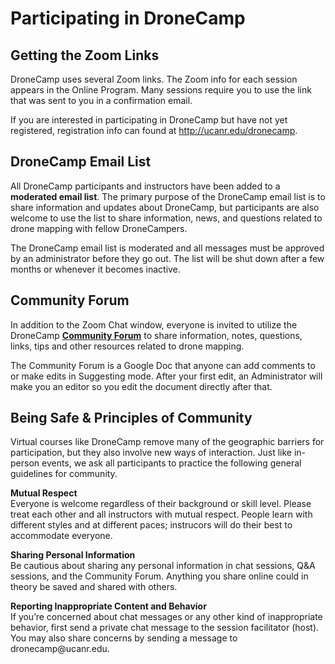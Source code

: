 # Participating in DroneCamp

## Getting the Zoom Links

DroneCamp uses several Zoom links. The Zoom info for each session appears in the Online Program. Many sessions require you to use the link that was sent to you in a confirmation email.

If you are interested in participating in DroneCamp but have not yet registered, registration info can found at [http://ucanr.edu/dronecamp](http://ucanr.edu/dronecamp){target="_blank" rel="noopener"}. 


## DroneCamp Email List

All DroneCamp participants and instructors have been added to a **moderated email list**. The primary purpose of the DroneCamp email list is to share information and updates about DroneCamp, but participants are also welcome to use the list to share information, news, and questions related to drone mapping with fellow DroneCampers. 

The DroneCamp email list is moderated and all messages must be approved by an administrator before they go out. The list will be shut down after a few months or whenever it becomes inactive.

## Community Forum 

In addition to the Zoom Chat window, everyone is invited to utilize the DroneCamp [**Community Forum**](https://drive.google.com/open?id=1rO1fGZlTZcD2XL0bmZueBt9VJbmxq1fmsNe1yIXezvY){target="_blank" rel="noopener"} to share information, notes, questions, links, tips and other resources related to drone mapping.

The Community Forum is a Google Doc that anyone can add comments to or make edits in Suggesting mode. After your first edit, an Administrator will make you an editor so you edit the document directly after that.

## Being Safe & Principles of Community

Virtual courses like DroneCamp remove many of the geographic barriers for participation, but they also involve new ways of interaction. Just like in-person events, we ask all participants to practice the following general guidelines for community.

**Mutual Respect**  
Everyone is welcome regardless of their background or skill level. Please treat each other and all instructors with mutual respect. People learn with different styles and at different paces; instrucors will do their best to accommodate everyone.

**Sharing Personal Information**  
Be cautious about sharing any personal information in chat sessions, Q&A sessions, and the Community Forum. Anything you share online could in theory be saved and shared with others.

**Reporting Inappropriate Content and Behavior**  
If you're concerned about chat messages or any other kind of inappropriate behavior, first send a private chat message to the session facilitator (host). You may also share concerns by sending a message to dronecamp@ucanr.edu.



